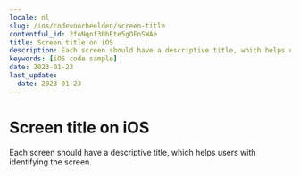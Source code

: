 ```yaml
---
locale: nl
slug: /ios/codevoorbeelden/screen-title
contentful_id: 2foNqnf30hEte5gOFnSWAe
title: Screen title on iOS
description: Each screen should have a descriptive title, which helps users with identifying the screen.
keywords: [iOS code sample]
date: 2023-01-23
last_update:
  date: 2023-01-23
---
```


# Screen title on iOS

Each screen should have a descriptive title, which helps users with identifying the screen.

<CodeSample id="screen-title" locale="nl" platform="ios"/>
